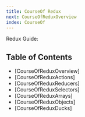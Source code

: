 ```yaml
---
title: CourseOf Redux
next: CourseOfReduxOverview
index: CourseOf
---
```


Redux Guide:

## Table of Contents

- [CourseOfReduxOverview]
- [CourseOfReduxActions]
- [CourseOfReduxReducers]
- [CourseOfReduxSelectors]
- [CourseOfReduxArrays]
- [CourseOfReduxObjects]
- [CourseOfReduxDucks]
